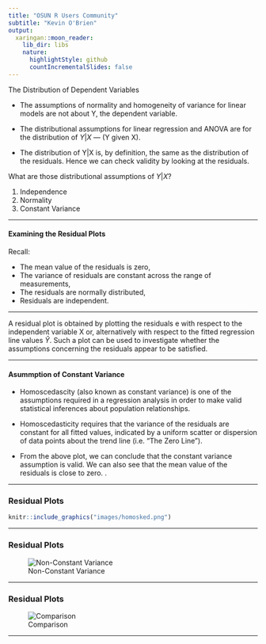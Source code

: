 ```yaml
---
title: "OSUN R Users Community"
subtitle: "Kevin O'Brien"
output:
  xaringan::moon_reader:
    lib_dir: libs
    nature:
      highlightStyle: github
      countIncrementalSlides: false
---
```


The Distribution of Dependent Variables

*  The assumptions of normality and homogeneity of variance for linear models are not about Y, the dependent variable.  

*  The distributional assumptions for linear regression and ANOVA are for the distribution of $Y|X$ — (Y given X).  

*  The distribution of Y|X is, by definition, the same as the distribution of the residuals. Hence we can check validity by looking at the residuals.  


What are those distributional assumptions of $Y|X$?


1.  Independence
2.  Normality
3.  Constant Variance

---

#### Examining the Residual Plots

Recall: 

* The mean value of the residuals is zero,
* The variance of residuals are constant across the range of measurements,
* The residuals are normally distributed,
* Residuals are independent.


---

A residual plot is obtained by plotting the residuals e with respect to the independent variable X or,
alternatively with respect to the fitted regression line values $\hat{Y}$. Such a plot can be used to
investigate whether the assumptions concerning the residuals appear to be satisfied.


---

#### Asummption of Constant Variance

* Homoscedascity (also known as constant variance) is one of the assumptions required in a
regression analysis in order to make valid statistical inferences about population relationships.

* Homoscedasticity requires that the variance of the residuals are constant for all fitted values,
indicated by a uniform scatter or dispersion of data points about the trend line (i.e. "The Zero Line").
* From the above plot, we can conclude that the constant variance assumption is valid. We can also
see that the mean value of the residuals is close to zero. \textit{(Theoretically it is precisely zero)}.


---

### Residual Plots

```r
knitr::include_graphics("images/homosked.png")
```


---

### Residual Plots

![Non-Constant Variance](images/heteroscedascity.jpg)



---

### Residual Plots

![Comparison](images/homosked2.png)




---
